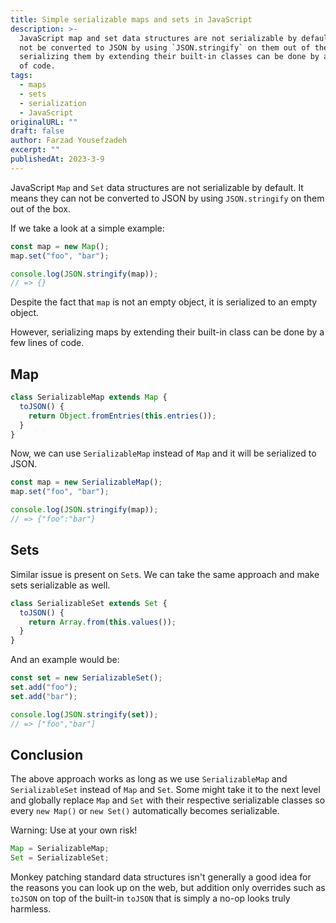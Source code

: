 ```yaml
---
title: Simple serializable maps and sets in JavaScript
description: >-
  JavaScript map and set data structures are not serializable by default. It means they can
  not be converted to JSON by using `JSON.stringify` on them out of the box. However,
  serializing them by extending their built-in classes can be done by a few lines
  of code.
tags:
  - maps
  - sets
  - serialization
  - JavaScript
originalURL: ""
draft: false
author: Farzad Yousefzadeh
excerpt: ""
publishedAt: 2023-3-9
---
```


JavaScript `Map` and `Set` data structures are not serializable by default. It means they can
not be converted to JSON by using `JSON.stringify` on them out of the box.

If we take a look at a simple example:

```js
const map = new Map();
map.set("foo", "bar");

console.log(JSON.stringify(map));
// => {}
```

Despite the fact that `map` is not an empty object, it is serialized to an empty object.

However, serializing maps by extending their built-in class can be done by a few lines of code.

## Map

```js
class SerializableMap extends Map {
  toJSON() {
    return Object.fromEntries(this.entries());
  }
}
```

Now, we can use `SerializableMap` instead of `Map` and it will be serialized to JSON.

```js
const map = new SerializableMap();
map.set("foo", "bar");

console.log(JSON.stringify(map));
// => {"foo":"bar"}
```

## Sets

Similar issue is present on `Set`s. We can take the same approach and make sets serializable as well.

```js
class SerializableSet extends Set {
  toJSON() {
    return Array.from(this.values());
  }
}
```

And an example would be:

```js
const set = new SerializableSet();
set.add("foo");
set.add("bar");

console.log(JSON.stringify(set));
// => ["foo","bar"]
```

## Conclusion

The above approach works as long as we use `SerializableMap` and `SerializableSet` instead of `Map` and `Set`. Some might take it to the next level and globally replace `Map` and `Set` with their respective serializable classes so every `new Map()` or `new Set()` automatically becomes serializable.

<Warning>Warning: Use at your own risk!</Warning>

```js
Map = SerializableMap;
Set = SerializableSet;
```

Monkey patching standard data structures isn't generally a good idea for the reasons you can look up on the web, but addition only overrides such as `toJSON` on top of the built-in `toJSON` that is simply a no-op looks truly harmless.
